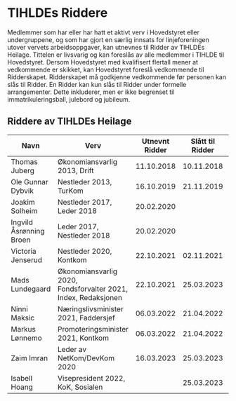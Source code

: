 


# TIHLDEs Riddere

Medlemmer som har eller har hatt et aktivt verv i Hovedstyret eller undergruppene, og som har 
gjort en særlig innsats for linjeforeningen utover vervets arbeidsoppgaver, kan utnevnes til 
Ridder av TIHLDEs Heilage. Tittelen er livsvarig og kan foreslås av alle medlemmer i TIHLDE til 
Hovedstyret. Dersom Hovedstyret med kvalifisert flertall mener at vedkommende er skikket, kan 
Hovedstyret foreslå vedkommende til Ridderskapet. Ridderskapet må godkjenne vedkommende før 
personen kan slås til Ridder. En Ridder kan kun slås til Ridder under formelle arrangementer. 
Dette inkluderer, men er ikke begrenset til immatrikuleringsball, julebord og jubileum.

## Riddere av TIHLDEs Heilage

| Navn                    | Verv                                                                   | Utnevnt Ridder | Slått til Ridder | Ved anledning |
|-------------------------|------------------------------------------------------------------------|----------------|------------------|---------------| 
| Thomas Juberg           | Økonomiansvarlig 2013, Drift                                           | 11.10.2018     | 10.11.2018       | Julebord      |
| Ole Gunnar Dybvik       | Nestleder 2013, TurKom                                                 | 16.10.2019     | 21.11.2019       | Julebord      |
| Joakim Solheim          | Nestleder 2017, Leder 2018                                             | 20.02.2020     |                  | Ikke mottatt  |
| Ingvild Åsrønning Broen | Leder 2017, Nestleder 2018                                             | 20.02.2020     |                  | Ikke mottatt  |
| Victoria Jenserud       | Nestleder 2020, Kontkom                                                | 22.10.2021     | 02.11.2021       | Julebord      |
| Mads Lundegaard         | Økonomiansvarlig 2020,<br/>Fondsforvalter 2021,<br/>Index, Redaksjonen | 22.10.2021     | 25.03.2023       | Jubileumsball |
| Ninni Maksic            | Næringslivsminister 2021, Faddersjef                                   | 06.03.2022     | 21.04.2022       | Vårgalla      |
| Markus Lønnemo          | Promoteringsminister 2021, Kontkom                                     | 06.03.2022     | 21.04.2022       | Vårgalla      |
| Zaim Imran              | Leder av NetKom/DevKom 2020                                            | 16.03.2023     | 25.03.2023       | Jubileumsball |
| Isabell Hoang           | Visepresident 2022, KoK, Sosialen                                      |                | 25.03.2023       | Jubileumsball |

